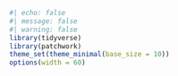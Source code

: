 ```r
#| echo: false
#| message: false
#| warning: false
library(tidyverse)
library(patchwork)
theme_set(theme_minimal(base_size = 10))
options(width = 60)
```

::: {.content-hidden when-format="beamer"}

\DeclareMathOperator*{\argmin}{\arg\!\min}

\DeclareMathOperator*{\minimize}{minimize}

\DeclareMathOperator{\E}{\mathrm{E}}

\DeclareMathOperator{\var}{Var}

\DeclareMathOperator{\cov}{Cov}

:::
